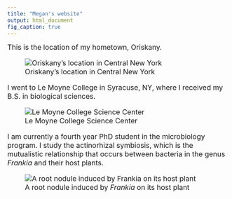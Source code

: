 ```yaml
---
title: "Megan's website"
output: html_document
fig_caption: true
---
```


<font size = "3">
This is the location of my hometown, Oriskany.

![Oriskany's location in Central New York](files/oriskany.png)

I went to Le Moyne College in Syracuse, NY, where I received my B.S. in biological sciences. 

![Le Moyne College Science Center](files/lemoyne.jpg)

I am currently a fourth year PhD student in the microbiology program. I study the actinorhizal symbiosis, which is the mutualistic relationship that occurs between bacteria in the genus *Frankia* and their host plants.

![A root nodule induced by *Frankia* on its host plant](files/IMG_85551.jpg)